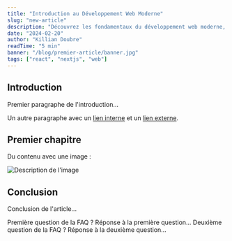 ```yaml
---
title: "Introduction au Développement Web Moderne"
slug: "new-article"
description: "Découvrez les fondamentaux du développement web moderne, les meilleures pratiques et les technologies essentielles pour créer des applications web performantes."
date: "2024-02-20"
author: "Killian Doubre"
readTime: "5 min"
banner: "/blog/premier-article/banner.jpg"
tags: ["react", "nextjs", "web"]
---
```


## Introduction
Premier paragraphe de l'introduction...

Un autre paragraphe avec un [lien interne](/blog/autre-article) et un [lien externe](https://exemple.com).

## Premier chapitre
Du contenu avec une image :

<Image src="/blog/premier-article/banner.jpg" alt="Description de l'image" caption="Lorem ipsum dolor sit amet, consectetur adipiscing elit." />

## Conclusion
Conclusion de l'article...

<FAQ>
  <Question>
    Première question de la FAQ ?
  </Question>
  <Answer>
    Réponse à la première question...
  </Answer>

  <Question>
    Deuxième question de la FAQ ?
  </Question>
  <Answer>
    Réponse à la deuxième question...
  </Answer>
</FAQ>